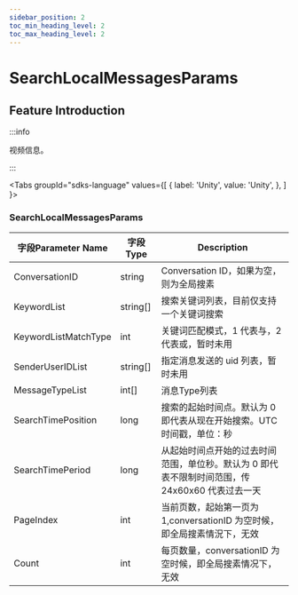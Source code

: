 ```yaml
---
sidebar_position: 2
toc_min_heading_level: 2
toc_max_heading_level: 2
---
```


# SearchLocalMessagesParams

## Feature Introduction

:::info

视频信息。

:::

<Tabs
groupId="sdks-language"
values={[
{ label: 'Unity', value: 'Unity', },
]
}>

<TabItem value="Unity">

###  SearchLocalMessagesParams

| 字段Parameter Name        | 字段Type | Description         |
| -------------- | -------- | ------------ |
| ConversationID| string   | Conversation ID，如果为空，则为全局搜素     |
| KeywordList | string[]   | 搜索关键词列表，目前仅支持一个关键词搜索 |
| KeywordListMatchType | int |   关键词匹配模式，1 代表与，2 代表或，暂时未用  |
| SenderUserIDList | string[]      | 指定消息发送的 uid 列表，暂时未用         |
| MessageTypeList| int[]      | 消息Type列表       |
| SearchTimePosition | long | 搜索的起始时间点。默认为 0 即代表从现在开始搜索。UTC 时间戳，单位：秒     |
| SearchTimePeriod | long | 从起始时间点开始的过去时间范围，单位秒。默认为 0 即代表不限制时间范围，传 24x60x60 代表过去一天      |
| PageIndex | int   | 当前页数，起始第一页为 1,conversationID 为空时候，即全局搜素情況下，无效        |
| Count | int      | 每页数量，conversationID 为空时候，即全局搜素情况下，无效        |

</TabItem>
</Tabs>
